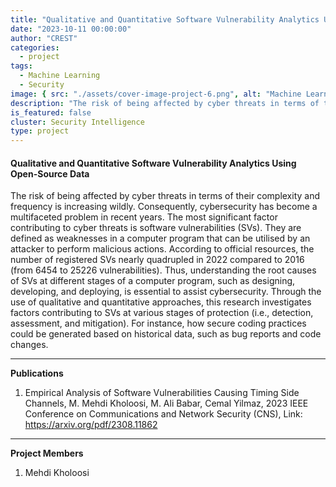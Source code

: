 ```yaml
---
title: "Qualitative and Quantitative Software Vulnerability Analytics Using Open-Source Data"
date: "2023-10-11 00:00:00"
author: "CREST"
categories:
  - project
tags:
  - Machine Learning
  - Security
image: { src: "./assets/cover-image-project-6.png", alt: "Machine Learning" }
description: "The risk of being affected by cyber threats in terms of their complexity and frequency is increasing wildly. Consequently, cybersecurity has become a multifaceted problem in recent years."
is_featured: false
cluster: Security Intelligence
type: project
---
```


#### Qualitative and Quantitative Software Vulnerability Analytics Using Open-Source Data

The risk of being affected by cyber threats in terms of their complexity and frequency is increasing wildly. Consequently, cybersecurity has become a multifaceted problem in recent years. The most significant factor contributing to cyber threats is software vulnerabilities (SVs). They are defined as weaknesses in a computer program that can be utilised by an attacker to perform malicious actions. According to official resources, the number of registered SVs nearly quadrupled in 2022 compared to 2016 (from 6454 to 25226 vulnerabilities). Thus, understanding the root causes of SVs at different stages of a computer program, such as designing, developing, and deploying, is essential to assist cybersecurity. Through the use of qualitative and quantitative approaches, this research investigates factors contributing to SVs at various stages of protection (i.e., detection, assessment, and mitigation). For instance, how secure coding practices could be generated based on historical data, such as bug reports and code changes.

---

**Publications**

1. Empirical Analysis of Software Vulnerabilities Causing Timing Side Channels, M. Mehdi Kholoosi, M. Ali Babar, Cemal Yilmaz, 2023 IEEE Conference on Communications and Network Security (CNS), Link: https://arxiv.org/pdf/2308.11862

---

**Project Members**

1. Mehdi Kholoosi